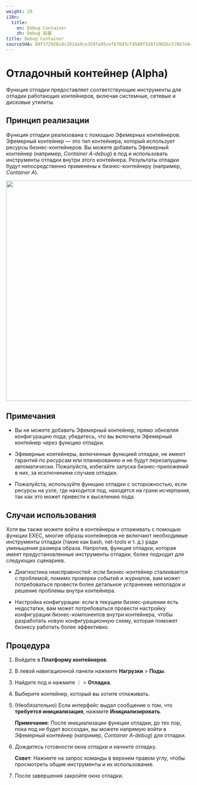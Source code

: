```yaml
---
weight: 20
i18n:
  title:
    en: Debug Container
    zh: Debug 容器
title: Debug Container
sourceSHA: 80f372928cdc201da9ce359fa95cef870d3cf4580f528f1965bc570b7e84efb4
---
```


# Отладочный контейнер (Alpha)

Функция отладки предоставляет соответствующие инструменты для отладки работающих контейнеров, включая системные, сетевые и дисковые утилиты.

## Принцип реализации

Функция отладки реализована с помощью Эфемерных контейнеров. Эфемерный контейнер — это тип контейнера, который использует ресурсы бизнес-контейнеров. Вы можете добавить Эфемерный контейнер (например, *Container A-debug*) в под и использовать инструменты отладки внутри этого контейнера. Результаты отладки будут непосредственно применены к бизнес-контейнеру (например, *Container A*).

<img src="../../../../../../en/developer/building_application/functions/pod_container/container/assets/pod_debug_schema.png" width="600" />

## Примечания

- Вы не можете добавить Эфемерный контейнер, прямо обновляя конфигурацию пода; убедитесь, что вы включили Эфемерный контейнер через функцию отладки.

- Эфемерные контейнеры, включенные функцией отладки, не имеют гарантий по ресурсам или планированию и не будут перезапущены автоматически. Пожалуйста, избегайте запуска бизнес-приложений в них, за исключением случаев отладки.

- Пожалуйста, используйте функцию отладки с осторожностью, если ресурсы на узле, где находится под, находятся на грани исчерпания, так как это может привести к выселению пода.

## Случаи использования

Хотя вы также можете войти в контейнеры и отлаживать с помощью функции EXEC, многие образы контейнеров не включают необходимые инструменты отладки (такие как bash, net-tools и т. д.) ради уменьшения размера образа. Напротив, функция отладки, которая имеет предустановленные инструменты отладки, более подходит для следующих сценариев.

- Диагностика неисправностей: если бизнес-контейнер сталкивается с проблемой, помимо проверки событий и журналов, вам может потребоваться провести более детальное устранение неполадок и решение проблемы внутри контейнера.

- Настройка конфигурации: если в текущем бизнес-решении есть недостатки, вам может потребоваться провести настройку конфигурации бизнес-компонентов внутри контейнера, чтобы разработать новую конфигурационную схему, которая поможет бизнесу работать более эффективно.

## Процедура

1. Войдите в **Платформу контейнеров**.

2. В левой навигационной панели нажмите **Нагрузки** > **Поды**.

3. Найдите под и нажмите ⋮ > **Отладка**.

4. Выберите контейнер, который вы хотите отлаживать.

5. (Необязательно) Если интерфейс выдал сообщение о том, что **требуется инициализация**, нажмите **Инициализировать**.

   **Примечание**: После инициализации функции отладки, до тех пор, пока под не будет воссоздан, вы можете напрямую войти в Эфемерный контейнер (например, *Container A-debug*) для отладки.

6. Дождитесь готовности окна отладки и начните отладку.

   **Совет**: Нажмите на запрос команды в верхнем правом углу, чтобы просмотреть общие инструменты и их использование.

7. После завершения закройте окно отладки.
